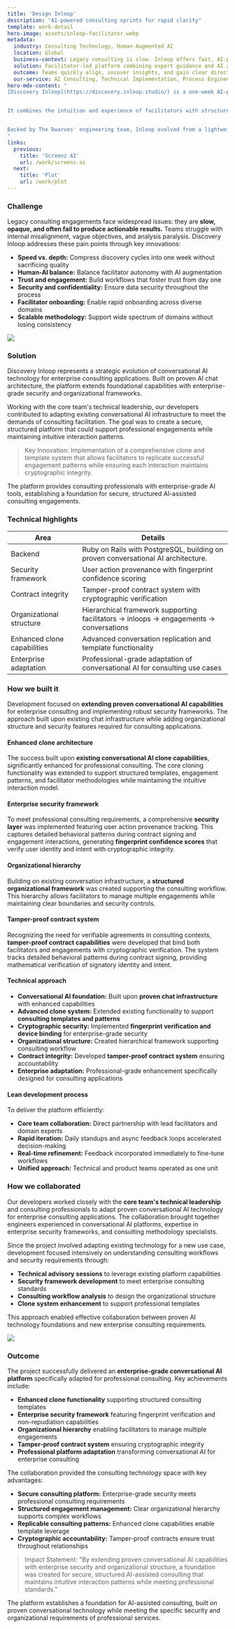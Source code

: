 ```yaml
---
title: 'Design Inloop'
description: "AI-powered consulting sprints for rapid clarity"
template: work-detail
hero-image: assets/inloop-facilitator.webp
metadata:
  industry: Consulting Technology, Human-Augmented AI
  location: Global
  business-context: Legacy consulting is slow. Inloop offers fast, AI-powered sprints for strategic clarity
  solution: Facilitator-led platform combining expert guidance and AI agents
  outcome: Teams quickly align, uncover insights, and gain clear direction
  our-service: AI Consulting, Technical Implementation, Process Engineering
hero-mdx-content: "
[Discovery Inloop](https://discovery.inloop.studio/) is a one-week AI-powered consulting sprint format, purpose-built to help organizations break through ambiguity and move from indecision to clear direction.


It combines the intuition and experience of facilitators with structured AI interactions, delivered through a secure and scalable digital platform. Each sprint is guided by a reusable consulting playbook and fortified by cryptographic contract logging—ensuring trust and repeatability across teams, industries, and regions.


Backed by The Dwarves' engineering team, Inloop evolved from a lightweight conversational tool into a professional-grade infrastructure tailored for enterprise consulting work.
"
links:
  previous:
    title: 'Screenz AI'
    url: /work/screenz-ai
  next:
    title: 'Plot'
    url: /work/plot
---
```


### Challenge

Legacy consulting engagements face widespread issues: they are **slow, opaque, and often fail to produce actionable results.** Teams struggle with internal misalignment, vague objectives, and analysis paralysis. Discovery Inloop addresses these pain points through key innovations:

- **Speed vs. depth:** Compress discovery cycles into one week without sacrificing quality
- **Human-AI balance:** Balance facilitator autonomy with AI augmentation
- **Trust and engagement:** Build workflows that foster trust from day one
- **Security and confidentiality:** Ensure data security throughout the process
- **Facilitator onboarding:** Enable rapid onboarding across diverse domains
- **Scalable methodology:** Support wide spectrum of domains without losing consistency

![](assets/inloop-conversation-ai.webp)

### Solution

Discovery Inloop represents a strategic evolution of conversational AI technology for enterprise consulting applications. Built on proven AI chat architecture, the platform extends foundational capabilities with enterprise-grade security and organizational frameworks.

Working with the core team's technical leadership, our developers contributed to adapting existing conversational AI infrastructure to meet the demands of consulting facilitation. The goal was to create a secure, structured platform that could support professional engagements while maintaining intuitive interaction patterns.

> Key Innovation: Implementation of a comprehensive clone and template system that allows facilitators to replicate successful engagement patterns while ensuring each interaction maintains cryptographic integrity.

The platform provides consulting professionals with enterprise-grade AI tools, establishing a foundation for secure, structured AI-assisted consulting engagements.

### Technical highlights

| Area                        | Details                                                                                |
| --------------------------- | -------------------------------------------------------------------------------------- |
| Backend                     | Ruby on Rails with PostgreSQL, building on proven conversational AI architecture.      |
| Security framework          | User action provenance with fingerprint confidence scoring                             |
| Contract integrity          | Tamper-proof contract system with cryptographic verification                           |
| Organizational structure    | Hierarchical framework supporting facilitators → inloops → engagements → conversations |
| Enhanced clone capabilities | Advanced conversation replication and template functionality                           |
| Enterprise adaptation       | Professional-grade adaptation of conversational AI for consulting use cases            |

### How we built it

Development focused on **extending proven conversational AI capabilities** for enterprise consulting and implementing robust security frameworks. The approach built upon existing chat infrastructure while adding organizational structure and security features required for consulting applications.

#### Enhanced clone architecture

The success built upon **existing conversational AI clone capabilities**, significantly enhanced for professional consulting. The core cloning functionality was extended to support structured templates, engagement patterns, and facilitator methodologies while maintaining the intuitive interaction model.

#### Enterprise security framework

To meet professional consulting requirements, a comprehensive **security layer** was implemented featuring user action provenance tracking. This captures detailed behavioral patterns during contract signing and engagement interactions, generating **fingerprint confidence scores** that verify user identity and intent with cryptographic integrity.

#### Organizational hierarchy

Building on existing conversation infrastructure, a **structured organizational framework** was created supporting the consulting workflow. This hierarchy allows facilitators to manage multiple engagements while maintaining clear boundaries and security controls.

#### Tamper-proof contract system

Recognizing the need for verifiable agreements in consulting contexts, **tamper-proof contract capabilities** were developed that bind both facilitators and engagements with cryptographic verification. The system tracks detailed behavioral patterns during contract signing, providing mathematical verification of signatory identity and intent.

#### Technical approach

- **Conversational AI foundation:** Built upon **proven chat infrastructure** with enhanced capabilities
- **Advanced clone system:** Extended existing functionality to support **consulting templates and patterns**
- **Cryptographic security:** Implemented **fingerprint verification and device binding** for enterprise-grade security
- **Organizational structure:** Created hierarchical framework supporting consulting workflow
- **Contract integrity:** Developed **tamper-proof contract system** ensuring accountability
- **Enterprise adaptation:** Professional-grade enhancement specifically designed for consulting applications

#### Lean development process

To deliver the platform efficiently:

- **Core team collaboration:** Direct partnership with lead facilitators and domain experts
- **Rapid iteration:** Daily standups and async feedback loops accelerated decision-making
- **Real-time refinement:** Feedback incorporated immediately to fine-tune workflows
- **Unified approach:** Technical and product teams operated as one unit

### How we collaborated

Our developers worked closely with the **core team's technical leadership** and consulting professionals to adapt proven conversational AI technology for enterprise consulting applications. The collaboration brought together engineers experienced in conversational AI platforms, expertise in enterprise security frameworks, and consulting methodology specialists.

Since the project involved adapting existing technology for a new use case, development focused intensively on understanding consulting workflows and security requirements through:

- **Technical advisory sessions** to leverage existing platform capabilities
- **Security framework development** to meet enterprise consulting standards
- **Consulting workflow analysis** to design the organizational structure
- **Clone system enhancement** to support professional templates

This approach enabled effective collaboration between proven AI technology foundations and new enterprise consulting requirements.

![](assets/inloop-conversation-ai-chat.webp)

### Outcome

The project successfully delivered an **enterprise-grade conversational AI platform** specifically adapted for professional consulting. Key achievements include:

- **Enhanced clone functionality** supporting structured consulting templates
- **Enterprise security framework** featuring fingerprint verification and non-repudiation capabilities
- **Organizational hierarchy** enabling facilitators to manage multiple engagements
- **Tamper-proof contract system** ensuring cryptographic integrity
- **Professional platform adaptation** transforming conversational AI for enterprise consulting

The collaboration provided the consulting technology space with key advantages:

- **Secure consulting platform:** Enterprise-grade security meets professional consulting requirements
- **Structured engagement management:** Clear organizational hierarchy supports complex workflows
- **Replicable consulting patterns:** Enhanced clone capabilities enable template leverage
- **Cryptographic accountability:** Tamper-proof contracts ensure trust throughout relationships

> Impact Statement: "By extending proven conversational AI capabilities with enterprise security and organizational structure, a foundation was created for secure, structured AI-assisted consulting that maintains intuitive interaction patterns while meeting professional standards."

The platform establishes a foundation for AI-assisted consulting, built on proven conversational technology while meeting the specific security and organizational requirements of professional services.
